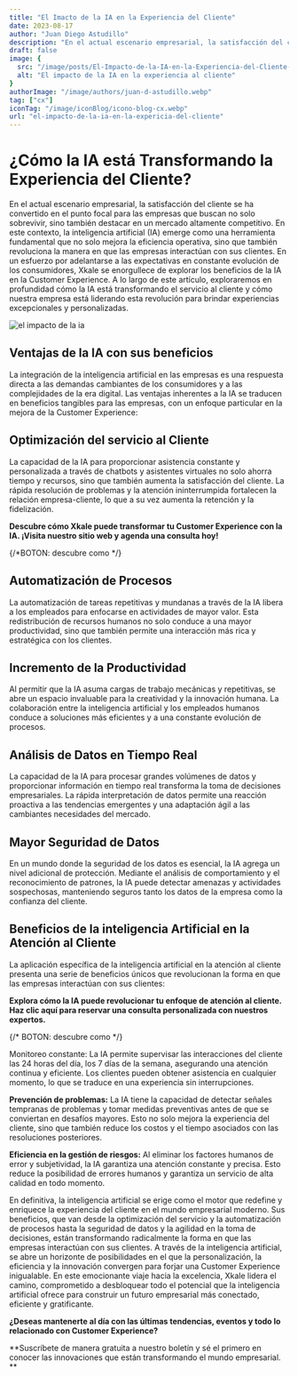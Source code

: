 ```yaml
---
title: "El Imacto de la IA en la Experiencia del Cliente"
date: 2023-08-17
author: "Juan Diego Astudillo"
description: "En el actual escenario empresarial, la satisfacción del cliente se ha convertido en el punto focal para las empresas que buscan no solo sobrevivir, sino también destacar en un mercado altamente competitivo. En este contexto, la inteligencia artificial (IA) emerge como una herramienta fundamental que no solo mejora la eficiencia operativa, sino que también revoluciona la manera en que las empresas interactúan con sus clientes."
draft: false
image: {
  src: "/image/posts/El-Impacto-de-la-IA-en-la-Experiencia-del-Cliente-1024x576.webp",
  alt: "El impacto de la IA en la experiencia al cliente"
}
authorImage: "/image/authors/juan-d-astudillo.webp"
tag: ["cx"]
iconTag: "/image/iconBlog/icono-blog-cx.webp"
url: "el-impacto-de-la-ia-en-la-expericia-del-cliente"
---
```


# ¿Cómo la IA está Transformando la Experiencia del Cliente?

En el actual escenario empresarial, la satisfacción del cliente se ha convertido en el punto focal para las empresas que buscan no solo sobrevivir, sino también destacar en un mercado altamente competitivo. En este contexto, la inteligencia artificial (IA) emerge como una herramienta fundamental que no solo mejora la eficiencia operativa, sino que también revoluciona la manera en que las empresas interactúan con sus clientes. En un esfuerzo por adelantarse a las expectativas en constante evolución de los consumidores, Xkale se enorgullece de explorar los beneficios de la IA en la Customer Experience. A lo largo de este artículo, exploraremos en profundidad cómo la IA está transformando el servicio al cliente y cómo nuestra empresa está liderando esta revolución para brindar experiencias excepcionales y personalizadas.

![el impacto de la ia](/image/posts/El-Impacto-de-la-IA-en-la-Experiencia-del-Cliente-1024x576.webp)

## Ventajas de la IA con sus beneficios
La integración de la inteligencia artificial en las empresas es una respuesta directa a las demandas cambiantes de los consumidores y a las complejidades de la era digital. Las ventajas inherentes a la IA se traducen en beneficios tangibles para las empresas, con un enfoque particular en la mejora de la Customer Experience:

## Optimización del servicio al Cliente
La capacidad de la IA para proporcionar asistencia constante y personalizada a través de chatbots y asistentes virtuales no solo ahorra tiempo y recursos, sino que también aumenta la satisfacción del cliente. La rápida resolución de problemas y la atención ininterrumpida fortalecen la relación empresa-cliente, lo que a su vez aumenta la retención y la fidelización.

**Descubre cómo Xkale puede transformar tu Customer Experience con la IA. ¡Visita nuestro sitio web y agenda una consulta hoy!**

{/*BOTON: descubre como */}

## Automatización de Procesos
La automatización de tareas repetitivas y mundanas a través de la IA libera a los empleados para enfocarse en actividades de mayor valor. Esta redistribución de recursos humanos no solo conduce a una mayor productividad, sino que también permite una interacción más rica y estratégica con los clientes.

## Incremento de la Productividad
Al permitir que la IA asuma cargas de trabajo mecánicas y repetitivas, se abre un espacio invaluable para la creatividad y la innovación humana. La colaboración entre la inteligencia artificial y los empleados humanos conduce a soluciones más eficientes y a una constante evolución de procesos.

## Análisis de Datos en Tiempo Real
La capacidad de la IA para procesar grandes volúmenes de datos y proporcionar información en tiempo real transforma la toma de decisiones empresariales. La rápida interpretación de datos permite una reacción proactiva a las tendencias emergentes y una adaptación ágil a las cambiantes necesidades del mercado.

## Mayor Seguridad de Datos
En un mundo donde la seguridad de los datos es esencial, la IA agrega un nivel adicional de protección. Mediante el análisis de comportamiento y el reconocimiento de patrones, la IA puede detectar amenazas y actividades sospechosas, manteniendo seguros tanto los datos de la empresa como la confianza del cliente.

## Beneficios de la inteligencia Artificial en la Atención al Cliente
La aplicación específica de la inteligencia artificial en la atención al cliente presenta una serie de beneficios únicos que revolucionan la forma en que las empresas interactúan con sus clientes:

**Explora cómo la IA puede revolucionar tu enfoque de atención al cliente. Haz clic aquí para reservar una consulta personalizada con nuestros expertos.**

{/* BOTON: descubre como */}

Monitoreo constante: La IA permite supervisar las interacciones del cliente las 24 horas del día, los 7 días de la semana, asegurando una atención continua y eficiente. Los clientes pueden obtener asistencia en cualquier momento, lo que se traduce en una experiencia sin interrupciones.

**Prevención de problemas:** La IA tiene la capacidad de detectar señales tempranas de problemas y tomar medidas preventivas antes de que se conviertan en desafíos mayores. Esto no solo mejora la experiencia del cliente, sino que también reduce los costos y el tiempo asociados con las resoluciones posteriores.

**Eficiencia en la gestión de riesgos:** Al eliminar los factores humanos de error y subjetividad, la IA garantiza una atención constante y precisa. Esto reduce la posibilidad de errores humanos y garantiza un servicio de alta calidad en todo momento.

En definitiva, la inteligencia artificial se erige como el motor que redefine y enriquece la experiencia del cliente en el mundo empresarial moderno. Sus beneficios, que van desde la optimización del servicio y la automatización de procesos hasta la seguridad de datos y la agilidad en la toma de decisiones, están transformando radicalmente la forma en que las empresas interactúan con sus clientes. A través de la inteligencia artificial, se abre un horizonte de posibilidades en el que la personalización, la eficiencia y la innovación convergen para forjar una Customer Experience inigualable. En este emocionante viaje hacia la excelencia, Xkale lidera el camino, comprometido a desbloquear todo el potencial que la inteligencia artificial ofrece para construir un futuro empresarial más conectado, eficiente y gratificante.

**¿Deseas mantenerte al día con las últimas tendencias, eventos y todo lo relacionado con Customer Experience?**

**Suscríbete de manera gratuita a nuestro boletín y sé el primero en conocer las innovaciones que están transformando el mundo empresarial. **
